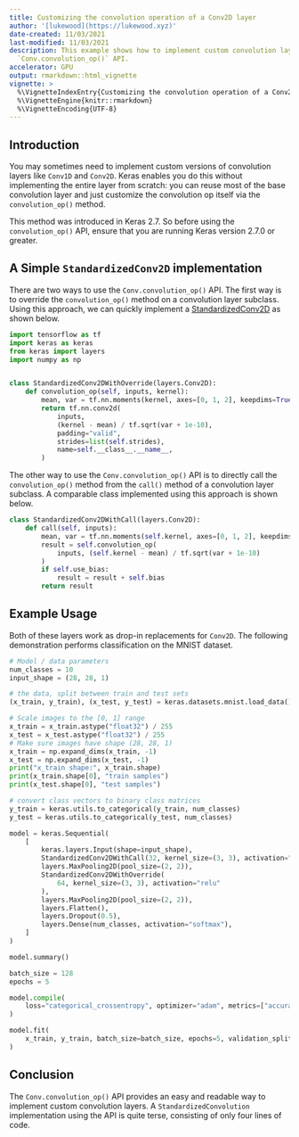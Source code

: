 ```yaml
---
title: Customizing the convolution operation of a Conv2D layer
author: '[lukewood](https://lukewood.xyz)'
date-created: 11/03/2021
last-modified: 11/03/2021
description: This example shows how to implement custom convolution layers using the
  `Conv.convolution_op()` API.
accelerator: GPU
output: rmarkdown::html_vignette
vignette: >
  %\VignetteIndexEntry{Customizing the convolution operation of a Conv2D layer}
  %\VignetteEngine{knitr::rmarkdown}
  %\VignetteEncoding{UTF-8}
---
```


## Introduction

You may sometimes need to implement custom versions of convolution layers like `Conv1D` and `Conv2D`.
Keras enables you do this without implementing the entire layer from scratch: you can reuse
most of the base convolution layer and just customize the convolution op itself via the
`convolution_op()` method.

This method was introduced in Keras 2.7. So before using the
`convolution_op()` API, ensure that you are running Keras version 2.7.0 or greater.

## A Simple `StandardizedConv2D` implementation

There are two ways to use the `Conv.convolution_op()` API. The first way
is to override the `convolution_op()` method on a convolution layer subclass.
Using this approach, we can quickly implement a
[StandardizedConv2D](https://arxiv.org/abs/1903.10520) as shown below.

```python
import tensorflow as tf
import keras as keras
from keras import layers
import numpy as np


class StandardizedConv2DWithOverride(layers.Conv2D):
    def convolution_op(self, inputs, kernel):
        mean, var = tf.nn.moments(kernel, axes=[0, 1, 2], keepdims=True)
        return tf.nn.conv2d(
            inputs,
            (kernel - mean) / tf.sqrt(var + 1e-10),
            padding="valid",
            strides=list(self.strides),
            name=self.__class__.__name__,
        )
```

The other way to use the `Conv.convolution_op()` API is to directly call the
`convolution_op()` method from the `call()` method of a convolution layer subclass.
A comparable class implemented using this approach is shown below.

```python
class StandardizedConv2DWithCall(layers.Conv2D):
    def call(self, inputs):
        mean, var = tf.nn.moments(self.kernel, axes=[0, 1, 2], keepdims=True)
        result = self.convolution_op(
            inputs, (self.kernel - mean) / tf.sqrt(var + 1e-10)
        )
        if self.use_bias:
            result = result + self.bias
        return result
```

## Example Usage

Both of these layers work as drop-in replacements for `Conv2D`. The following
demonstration performs classification on the MNIST dataset.

```python
# Model / data parameters
num_classes = 10
input_shape = (28, 28, 1)

# the data, split between train and test sets
(x_train, y_train), (x_test, y_test) = keras.datasets.mnist.load_data()

# Scale images to the [0, 1] range
x_train = x_train.astype("float32") / 255
x_test = x_test.astype("float32") / 255
# Make sure images have shape (28, 28, 1)
x_train = np.expand_dims(x_train, -1)
x_test = np.expand_dims(x_test, -1)
print("x_train shape:", x_train.shape)
print(x_train.shape[0], "train samples")
print(x_test.shape[0], "test samples")

# convert class vectors to binary class matrices
y_train = keras.utils.to_categorical(y_train, num_classes)
y_test = keras.utils.to_categorical(y_test, num_classes)

model = keras.Sequential(
    [
        keras.layers.Input(shape=input_shape),
        StandardizedConv2DWithCall(32, kernel_size=(3, 3), activation="relu"),
        layers.MaxPooling2D(pool_size=(2, 2)),
        StandardizedConv2DWithOverride(
            64, kernel_size=(3, 3), activation="relu"
        ),
        layers.MaxPooling2D(pool_size=(2, 2)),
        layers.Flatten(),
        layers.Dropout(0.5),
        layers.Dense(num_classes, activation="softmax"),
    ]
)

model.summary()
```

```python
batch_size = 128
epochs = 5

model.compile(
    loss="categorical_crossentropy", optimizer="adam", metrics=["accuracy"]
)

model.fit(
    x_train, y_train, batch_size=batch_size, epochs=5, validation_split=0.1
)
```

## Conclusion

The `Conv.convolution_op()` API provides an easy and readable way to implement custom
convolution layers. A `StandardizedConvolution` implementation using the API is quite
terse, consisting of only four lines of code.
